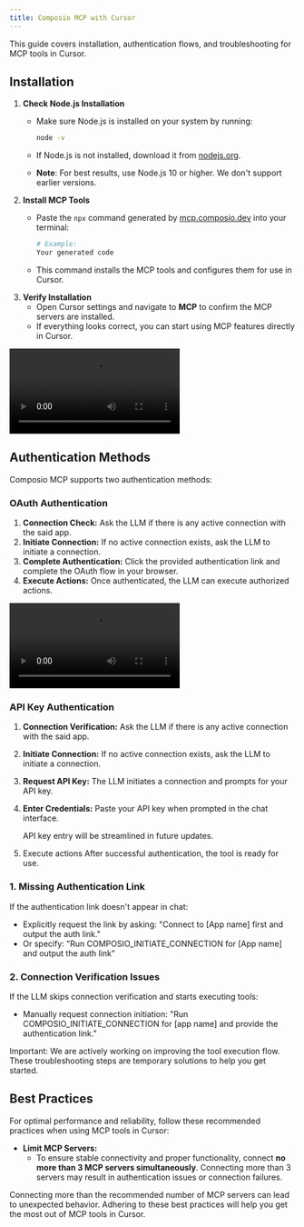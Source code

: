 ```yaml
---
title: Composio MCP with Cursor
---
```


This guide covers installation, authentication flows, and troubleshooting for MCP tools in Cursor.

## Installation

1. **Check Node.js Installation**
    - Make sure Node.js is installed on your system by running:
        
        ```bash
        node -v
        ```
        
    - If Node.js is not installed, download it from [nodejs.org](https://nodejs.org/).
    - **Note**: For best results, use Node.js 10 or higher. We don't support earlier versions.
2. **Install MCP Tools**
    - Paste the `npx` command generated by [mcp.composio.dev](http://mcp.composio.dev/) into your terminal:
        
        ```bash
        # Example:
        Your generated code
        ```
        
    - This command installs the MCP tools and configures them for use in Cursor.
3. **Verify Installation**
    - Open Cursor settings and navigate to **MCP** to confirm the MCP servers are installed.
    - If everything looks correct, you can start using MCP features directly in Cursor.

<Frame caption="Cursor MCP Installation">
  <video src="../../../assets/videos/mcp-cursor.mp4" controls></video>
</Frame>

## Authentication Methods

Composio MCP supports two authentication methods:

### OAuth Authentication

1. **Connection Check:**
Ask the LLM if there is any active connection with the said app.
2. **Initiate Connection:**
If no active connection exists, ask the LLM to initiate a connection.
3. **Complete Authentication:**
Click the provided authentication link and complete the OAuth flow in your browser.
4. **Execute Actions:**
Once authenticated, the LLM can execute authorized actions.

<Frame caption="OAuth Authentication in Cursor">
  <video src="../../../assets/videos/mcp-cursor-oauth.mp4" controls></video>
</Frame>

### API Key Authentication

1. **Connection Verification:**
Ask the LLM if there is any active connection with the said app.
2. **Initiate Connection:**
If no active connection exists, ask the LLM to initiate a connection.
3. **Request API Key:**
The LLM initiates a connection and prompts for your API key.
4. **Enter Credentials:**
Paste your API key when prompted in the chat interface.
    
    <Note>
    API key entry will be streamlined in future updates.
    </Note>
     
5. Execute actions
After successful authentication, the tool is ready for use.

<Accordion title="Troubleshooting">

### 1. Missing Authentication Link

If the authentication link doesn't appear in chat:

- Explicitly request the link by asking: "Connect to [App name] first and output the auth link."
- Or specify: "Run COMPOSIO_INITIATE_CONNECTION for [App name] and output the auth link"

### 2. Connection Verification Issues

If the LLM skips connection verification and starts executing tools:

- Manually request connection initiation: "Run COMPOSIO_INITIATE_CONNECTION for [app name] and provide the authentication link."

<Info>
Important: We are actively working on improving the tool execution flow. These troubleshooting steps are temporary solutions to help you get started.
</Info>
</Accordion>

## Best Practices

For optimal performance and reliability, follow these recommended practices when using MCP tools in Cursor:

- **Limit MCP Servers:**
    - To ensure stable connectivity and proper functionality, connect **no more than 3 MCP servers simultaneously**. Connecting more than 3 servers may result in authentication issues or connection failures.

<Warning>
Connecting more than the recommended number of MCP servers can lead to unexpected behavior. Adhering to these best practices will help you get the most out of MCP tools in Cursor.
</Warning>
